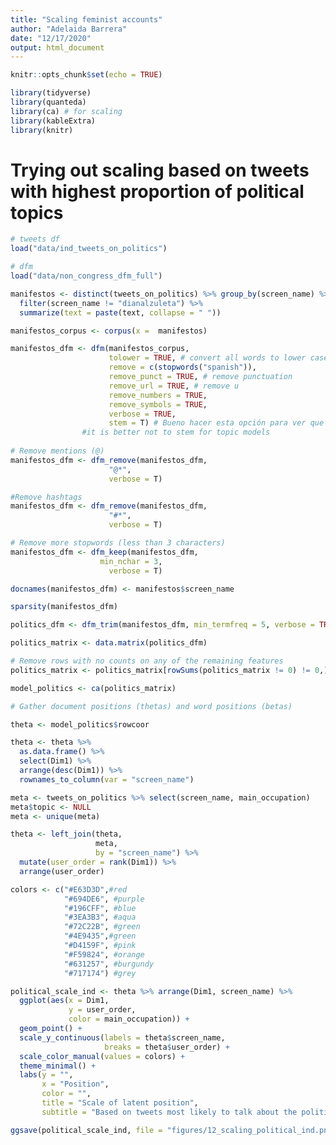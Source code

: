 ```yaml
---
title: "Scaling feminist accounts"
author: "Adelaida Barrera"
date: "12/17/2020"
output: html_document
---
```


```r

knitr::opts_chunk$set(echo = TRUE)

library(tidyverse)
library(quanteda)
library(ca) # for scaling
library(kableExtra)
library(knitr)
```

# Trying out scaling based on tweets with highest proportion of political topics

```r

# tweets df 
load("data/ind_tweets_on_politics")

# dfm 
load("data/non_congress_dfm_full")

manifestos <- distinct(tweets_on_politics) %>% group_by(screen_name) %>%
  filter(screen_name != "dianalzuleta") %>% 
  summarize(text = paste(text, collapse = " "))

manifestos_corpus <- corpus(x =  manifestos)

manifestos_dfm <- dfm(manifestos_corpus,
                      tolower = TRUE, # convert all words to lower case 
                      remove = c(stopwords("spanish")),
                      remove_punct = TRUE, # remove punctuation
                      remove_url = TRUE, # remove u
                      remove_numbers = TRUE,
                      remove_symbols = TRUE,
                      verbose = TRUE,
                      stem = T) # Bueno hacer esta opción para ver que está haciendo el dfm.
                #it is better not to stem for topic models  
             
# Remove mentions (@)
manifestos_dfm <- dfm_remove(manifestos_dfm,
                      "@*",
                      verbose = T)

#Remove hashtags         
manifestos_dfm <- dfm_remove(manifestos_dfm,
                      "#*",
                      verbose = T)

# Remove more stopwords (less than 3 characters)
manifestos_dfm <- dfm_keep(manifestos_dfm,
                    min_nchar = 3,
                      verbose = T)

docnames(manifestos_dfm) <- manifestos$screen_name

sparsity(manifestos_dfm)

politics_dfm <- dfm_trim(manifestos_dfm, min_termfreq = 5, verbose = TRUE)

politics_matrix <- data.matrix(politics_dfm)

# Remove rows with no counts on any of the remaining features
politics_matrix <- politics_matrix[rowSums(politics_matrix != 0) != 0,] 

model_politics <- ca(politics_matrix)
```

```r

# Gather document positions (thetas) and word positions (betas)

theta <- model_politics$rowcoor

theta <- theta %>% 
  as.data.frame() %>% 
  select(Dim1) %>% 
  arrange(desc(Dim1)) %>% 
  rownames_to_column(var = "screen_name")

meta <- tweets_on_politics %>% select(screen_name, main_occupation)
meta$topic <- NULL
meta <- unique(meta)

theta <- left_join(theta, 
                   meta,
                   by = "screen_name") %>% 
  mutate(user_order = rank(Dim1)) %>% 
  arrange(user_order)

```

```r

colors <- c("#E63D3D",#red 
            "#694DE6", #purple 
            "#196CFF", #blue
            "#3EA3B3", #aqua
            "#72C22B", #green
            "#4E9435",#green
            "#D4159F", #pink
            "#F59824", #orange
            "#631257", #burgundy
            "#717174") #grey

political_scale_ind <- theta %>% arrange(Dim1, screen_name) %>% 
  ggplot(aes(x = Dim1,
             y = user_order,
             color = main_occupation)) +
  geom_point() +
  scale_y_continuous(labels = theta$screen_name,
                     breaks = theta$user_order) +
  scale_color_manual(values = colors) +
  theme_minimal() +
  labs(y = "",
       x = "Position",
       color = "",
       title = "Scale of latent position",
       subtitle = "Based on tweets most likely to talk about the political topics")

ggsave(political_scale_ind, file = "figures/12_scaling_political_ind.png")
```




